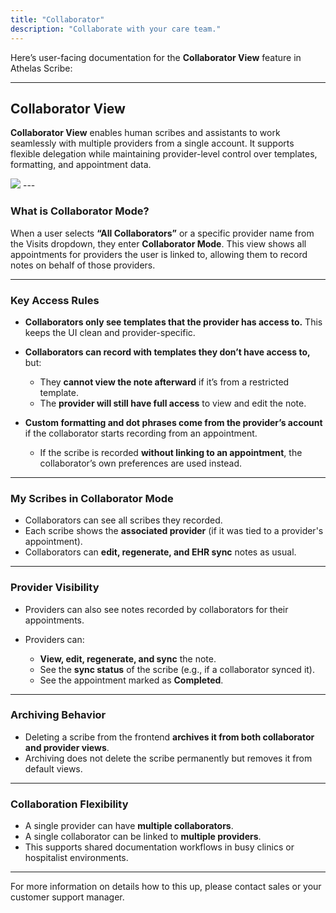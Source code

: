 ```yaml
---
title: "Collaborator"
description: "Collaborate with your care team."
---
```


Here’s user-facing documentation for the **Collaborator View** feature in Athelas Scribe:

---

## Collaborator View

**Collaborator View** enables human scribes and assistants to work seamlessly with multiple providers from a single account. It supports flexible delegation while maintaining provider-level control over templates, formatting, and appointment data.

<Frame>
  <img src="/images/collaborator.png" />
</Frame>
---

### What is Collaborator Mode?

When a user selects **“All Collaborators”** or a specific provider name from the Visits dropdown, they enter **Collaborator Mode**. This view shows all appointments for providers the user is linked to, allowing them to record notes on behalf of those providers.

---

### Key Access Rules

* **Collaborators only see templates that the provider has access to.**
  This keeps the UI clean and provider-specific.

* **Collaborators can record with templates they don’t have access to,** but:

  * They **cannot view the note afterward** if it’s from a restricted template.
  * The **provider will still have full access** to view and edit the note.

* **Custom formatting and dot phrases come from the provider’s account** if the collaborator starts recording from an appointment.

  * If the scribe is recorded **without linking to an appointment**, the collaborator’s own preferences are used instead.

---

### My Scribes in Collaborator Mode

* Collaborators can see all scribes they recorded.
* Each scribe shows the **associated provider** (if it was tied to a provider's appointment).
* Collaborators can **edit, regenerate, and EHR sync** notes as usual.

---

### Provider Visibility

* Providers can also see notes recorded by collaborators for their appointments.
* Providers can:

  * **View, edit, regenerate, and sync** the note.
  * See the **sync status** of the scribe (e.g., if a collaborator synced it).
  * See the appointment marked as **Completed**.

---

### Archiving Behavior

* Deleting a scribe from the frontend **archives it from both collaborator and provider views**.
* Archiving does not delete the scribe permanently but removes it from default views.

---

### Collaboration Flexibility

* A single provider can have **multiple collaborators**.
* A single collaborator can be linked to **multiple providers**.
* This supports shared documentation workflows in busy clinics or hospitalist environments.

---

<Info> For more information on details how to this up, please contact sales or your customer support manager. </Info>